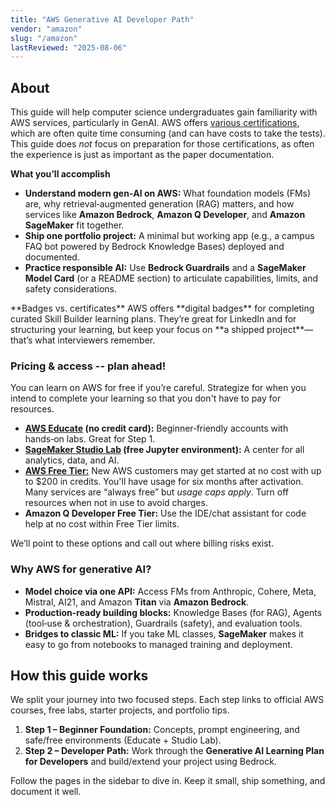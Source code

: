 ```yaml
---
title: "AWS Generative AI Developer Path"
vendor: "amazon"
slug: "/amazon"
lastReviewed: "2025-08-06"
---
```



<VendorLanding vendor="amazon" />

<NavigationLayout vendor="amazon" pageKey="index">

## About
This guide will help computer science undergraduates gain familiarity with AWS services, particularly in GenAI.
AWS offers [various certifications](https://d1.awsstatic.com/onedam/marketing-channels/website/aws/en_US/certification/approved/pdfs/AWS_certification_paths.pdf), which are often quite time consuming (and can have costs to take the tests).
This guide does *not* focus on preparation for those certifications, as often the experience is just as important as the paper documentation. 

**What you’ll accomplish**
* **Understand modern gen‑AI on AWS:** What foundation models (FMs) are, why retrieval‑augmented generation (RAG) matters, and how services like **Amazon Bedrock**, **Amazon Q Developer**, and **Amazon SageMaker** fit together.
* **Ship one portfolio project:** A minimal but working app (e.g., a campus FAQ bot powered by Bedrock Knowledge Bases) deployed and documented.
* **Practice responsible AI:** Use **Bedrock Guardrails** and a **SageMaker Model Card** (or a README section) to articulate capabilities, limits, and safety considerations.

<div className="bg-blue-50 rounded-lg p-6">
**Badges vs. certificates**
AWS offers **digital badges** for completing curated Skill Builder learning plans. They’re great for LinkedIn and for structuring your learning, but keep your focus on **a shipped project**—that’s what interviewers remember.
</div>

### Pricing & access -- plan ahead!
You can learn on AWS for free if you’re careful. Strategize for when you intend to complete your learning so that you don't have to pay for resources.
* **[AWS Educate](https://aws.amazon.com/education/awseducate/) (no credit card):** Beginner‑friendly accounts with hands‑on labs. Great for Step 1.  
* **[SageMaker Studio Lab](https://aws.amazon.com/sagemaker/?trk=31926bd3-3ed0-43f3-a835-1801081fa158&sc_channel=ps&ef_id=Cj0KCQjwqqDFBhDhARIsAIHTlkvf4D1ZPUQfeD0-fXfU2vmmmMiA0Bvzf98wh8lLoNVk9a44PPNNsNcaAjdwEALw_wcB:G:s&s_kwcid=AL!4422!3!651751060695!e!!g!!sagemaker%20studio!19852662230!145019226137&gad_campaignid=19852662230&gbraid=0AAAAADjHtp8QsHsdwVvnOXP9GS1jjXFKn&gclid=Cj0KCQjwqqDFBhDhARIsAIHTlkvf4D1ZPUQfeD0-fXfU2vmmmMiA0Bvzf98wh8lLoNVk9a44PPNNsNcaAjdwEALw_wcB) (free Jupyter environment):** A center for all analytics, data, and AI.  
* **[AWS Free Tier:](https://aws.amazon.com/free/?trk=e5a722bd-6ebd-40da-a612-43a6b9227b6a&sc_channel=ps&ef_id=Cj0KCQjwqqDFBhDhARIsAIHTlkual9zHyc7BvUW9JkpfSlFJlCTxArhnnnoa1Ew8dHJp7Grnp1XZRC4aAh_vEALw_wcB:G:s&s_kwcid=AL!4422!3!658520967071!!!g!!!19852662608!149878734860&gad_campaignid=19852662608&gbraid=0AAAAADjHtp-fEoiXuWc11YrQsJxVgtwOp&gclid=Cj0KCQjwqqDFBhDhARIsAIHTlkual9zHyc7BvUW9JkpfSlFJlCTxArhnnnoa1Ew8dHJp7Grnp1XZRC4aAh_vEALw_wcB)** New AWS customers may get started at no cost with up to $200 in credits. You'll have usage for six months after activation. Many services are “always free” but *usage caps apply*. Turn off resources when not in use to avoid charges.
* **Amazon Q Developer Free Tier:** Use the IDE/chat assistant for code help at no cost within Free Tier limits.

We’ll point to these options and call out where billing risks exist.

### Why AWS for generative AI?
* **Model choice via one API:** Access FMs from Anthropic, Cohere, Meta, Mistral, AI21, and Amazon **Titan** via **Amazon Bedrock**.
* **Production‑ready building blocks:** Knowledge Bases (for RAG), Agents (tool‑use & orchestration), Guardrails (safety), and evaluation tools.
* **Bridges to classic ML:** If you take ML classes, **SageMaker** makes it easy to go from notebooks to managed training and deployment.

## How this guide works
We split your journey into two focused steps. Each step links to official AWS courses, free labs, starter projects, and portfolio tips.

1. **Step 1 – Beginner Foundation:** Concepts, prompt engineering, and safe/free environments (Educate + Studio Lab).  
2. **Step 2 – Developer Path:** Work through the **Generative AI Learning Plan for Developers** and build/extend your project using Bedrock.  

Follow the pages in the sidebar to dive in. Keep it small, ship something, and document it well.

</NavigationLayout>
